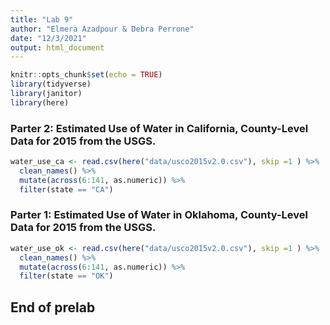 ```yaml
---
title: "Lab 9"
author: "Elmera Azadpour & Debra Perrone"
date: "12/3/2021"
output: html_document
---
```


```r
knitr::opts_chunk$set(echo = TRUE)
library(tidyverse)
library(janitor)
library(here)
```

### Parter 2: Estimated Use of Water in California, County-Level Data for 2015 from the USGS. 
```r
water_use_ca <- read.csv(here("data/usco2015v2.0.csv"), skip =1 ) %>% 
  clean_names() %>% 
  mutate(across(6:141, as.numeric)) %>% 
  filter(state == "CA")
```

### Parter 1: Estimated Use of Water in Oklahoma, County-Level Data for 2015 from the USGS.
```r
water_use_ok <- read.csv(here("data/usco2015v2.0.csv"), skip =1 ) %>% 
  clean_names() %>% 
  mutate(across(6:141, as.numeric)) %>% 
  filter(state == "OK")
```

## End of prelab 